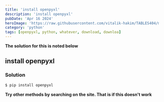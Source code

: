 ```yaml
---
title: 'install openpyxl'
description: 'install openpyxl'
pubDate: 'Apr 16 2024'
heroImage: 'https://raw.githubusercontent.com/vitalik-hakim/TABLES404/main/error_b/python.jpg'
category: 'python'
tags: [openpyxl, python, whatever, download, downloa]
---
```


**The solution for this is noted below**

## install openpyxl

### Solution

```python
$ pip install openpyxl
```

**Try other methods by searching on the site. That is if this doesn't work**
